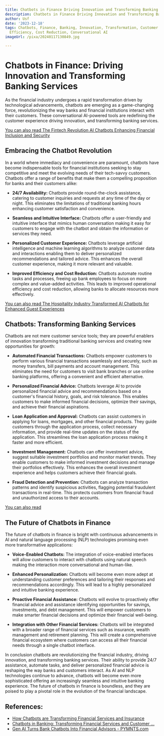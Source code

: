 ```yaml
---
title: Chatbots in Finance Driving Innovation and Transforming Banking Services
description: Chatbots in Finance Driving Innovation and Transforming Banking Services
author: Usf
date: '2023-12-18'
tags: Chatbots, Finance, Banking, Innovation, Transformation, Customer Service, Automation,
  Efficiency, Cost Reduction, Conversational AI
imageUrl: /pixa/20240117130849.jpg

---
```

# Chatbots in Finance: Driving  Innovation and Transforming Banking Services

As the financial  industry undergoes a rapid transformation  driven by technological advancements, chatbots are emerging as a game-changing force, revolutionizing the way banks and financial institutions interact with their customers. These conversational AI-powered tools  are redefining the customer experience driving innovation, and transforming banking  services.

[You can also read The Fintech Revolution  AI Chatbots Enhancing Financial Inclusion and Security](The%20Fintech%20Revolution%20AI%20Chatbots%20Enhancing%20Financial%20Inclusion%20and%20Security)


## Embracing the Chatbot Revolution

In a world  where  immediacy and convenience are  paramount, chatbots  have become indispensable  tools for financial institutions seeking to stay  competitive and meet the evolving needs of their tech-savvy customers. Chatbots offer a range of benefits that make them a compelling proposition  for banks and their customers alike:

* **24/7 Availability:** Chatbots provide round-the-clock assistance, catering to customer inquiries and requests at  any time of the day or night. This eliminates the limitations of  traditional banking hours enhancing customer satisfaction and convenience.

* **Seamless and Intuitive Interface:** Chatbots offer a user-friendly  and intuitive interface  that mimics human conversation making it easy for customers to engage with the chatbot and obtain  the information or services they  need.

* **Personalized Customer Experience:** Chatbots leverage artificial intelligence and machine learning algorithms to analyze customer data and  interactions enabling them to deliver personalized recommendations and tailored advice. This enhances the overall customer experience, making it more relevant and valuable.

* **Improved Efficiency and Cost Reduction:** Chatbots  automate routine tasks and processes, freeing up  bank  employees to focus  on more complex and  value-added activities. This leads to improved operational efficiency and cost reduction, allowing banks to allocate resources more  effectively.

[You can also read The Hospitality Industry Transformed AI  Chatbots for Enhanced Guest Experiences](The%20Hospitality%20Industry%20Transformed%20AI%20Chatbots%20for%20Enhanced%20Guest%20Experiences)


## Chatbots: Transforming Banking Services

Chatbots are not mere customer  service tools; they are powerful enablers of innovation  transforming traditional banking services and creating new opportunities for growth:

* **Automated Financial Transactions:** Chatbots empower customers to  perform various financial  transactions seamlessly and securely, such as  money transfers, bill payments  and  account management. This eliminates the need  for customers to visit bank branches or use online banking platforms, offering  a convenient and efficient alternative.

* **Personalized Financial Advice:** Chatbots leverage AI to provide personalized financial advice and recommendations based  on a customer's financial history, goals, and risk  tolerance.  This enables customers to make informed financial decisions, optimize  their  savings, and achieve their financial aspirations.

* **Loan Application  and Approval:** Chatbots can  assist customers in  applying for  loans, mortgages, and other  financial products. They guide customers through the application process, collect necessary information, and provide real-time updates on the  status of the application. This streamlines the loan application process making it faster and more efficient.

* **Investment Management:**  Chatbots can offer investment advice,  suggest suitable investment portfolios and monitor market trends. They enable customers to make informed investment decisions and manage their portfolios effectively. This enhances the overall investment experience and helps customers  achieve their financial goals.

* **Fraud Detection and Prevention:** Chatbots can analyze transaction patterns and identify suspicious activities, flagging potential  fraudulent transactions in real-time. This protects customers from financial fraud and unauthorized access to their accounts.

[You can also read ]()


## The Future of Chatbots  in Finance

The future of chatbots in finance is  bright with continuous advancements  in AI and natural language processing (NLP) technologies  promising even  more transformative applications:

* **Voice-Enabled Chatbots:** The integration of voice-enabled interfaces will allow customers to interact with chatbots using natural speech making the interaction more conversational and human-like.

* **Enhanced Personalization:** Chatbots will become even more adept at understanding customer preferences and tailoring their responses and recommendations accordingly. This will lead to a highly personalized and intuitive banking  experience.

* **Proactive Financial  Assistance:** Chatbots will evolve to proactively offer financial advice  and assistance identifying opportunities for savings, investments, and debt management. This will empower customers to make smarter financial decisions and optimize  their financial well-being.

* **Integration with Other Financial Services:**  Chatbots will  be integrated with a broader  range of financial services such  as insurance, wealth management and retirement planning. This will create a comprehensive financial ecosystem where customers can access all their financial needs through a single chatbot interface.

In conclusion chatbots are revolutionizing the financial industry, driving  innovation, and transforming banking services. Their ability to provide 24/7 assistance, automate tasks,  and  deliver personalized financial advice is  reshaping the way banks and customers  interact. As AI and NLP  technologies continue to advance, chatbots will become even  more sophisticated offering an increasingly seamless and intuitive banking experience. The future of chatbots in finance is boundless, and they are poised to play a pivotal role  in the  evolution of  the financial landscape.

## References:
- [How Chatbots are Transforming Financial Services and Insurance](https://burniegroup.com/how-chatbots-are-transforming-financial-services-and-insurance/)
- [Chatbots in Banking: Transforming Financial Services and Customer ...](https://www.smatbot.com/blog/chatbots-in-banking-transforming-financial-services-and-customer-support)
- [Gen AI Turns Bank Chatbots Into Financial Advisors - PYMNTS.com](https://www.pymnts.com/news/artificial-intelligence/2023/gen-ai-transforms-bank-chatbots-financial-advisors/)
